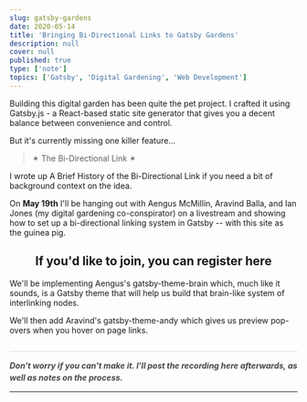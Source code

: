 ```yaml
---
slug: gatsby-gardens
date: 2020-05-14
title: 'Bringing Bi-Directional Links to Gatsby Gardens'
description: null
cover: null
published: true
type: ['note']
topics: ['Gatsby', 'Digital Gardening', 'Web Development']
---
```


Building this  <a to="https://tomcritchlow.com/2019/02/17/building-digital-garden/">digital garden</a> has been quite the pet project. I crafted it using <a to="https://www.gatsbyjs.org/">Gatsby.js</a> - a <a to="https://www.reactjs.com">React-based</a> static site generator that gives you a decent balance between convenience and control.

But it's currently missing one killer feature...

> ✶ The Bi-Directional Link ✶

I wrote up <Link to="bidirectionals">A Brief History of the Bi-Directional Link</Link> if you need a bit of background context on the idea.

On **May 19th** I'll be hanging out with <a to="https://aengusmcmillin.com/">Aengus McMillin</a>, <a to="https://aravindballa.com/">Aravind Balla</a>, and <a to="https://www.ianjones.us/notes">Ian Jones</a> (my digital gardening co-conspirator) on a livestream and showing how to set up a bi-directional linking system in Gatsby -- with this site as the guinea pig.

<Center>

<h2>If you'd like to join, <a noTip to="https://zoom.us/webinar/register/WN_hDAaKyTPTE2h4lPtzvssMQ">you can register here</a></h2>
</Center>

We'll be implementing Aengus's <a to="https://github.com/aengusmcmillin/gatsby-theme-brain">gatsby-theme-brain</a> which, much like it sounds, is a Gatsby theme that will help us build that brain-like system of interlinking nodes.

<p>We'll then add Aravind's <a to="https://github.com/aravindballa/gatsby-theme-andy">gatsby-theme-andy</a> which gives us preview pop-overs when you hover on page links.</p>

<h5 style="opacity: 80%; margin: 0 auto; margin-top: 2em; line-height: 1.5em; padding-top: 1em; max-width: 660px; border-top: 1px solid lightgrey;">Don't worry if you can't make it. I'll post the recording here afterwards, as well as notes on the process.</h5>

---

<!-- 
In preparation, I started planning out the UX design considerations of this feature.

### What exactly does this look like in action?

We'll need to consider a number of design issues:

1. How will users know if a link is internal or external?
    - On most sites these all look the same, and you find out where you're headed once you've clicked. Making users randomly guess where a link is headed isn't a great UX experience.
    - I like solving this with URL preview tooltips for externals (implemented with Tippy.js)
    - And I also distinguish them with colour - blue leads to the outside web, orange stays inside.
2. How can we visually distinguish between internal links that lead to pages like 'Home' or 'About' vs. links that lead to other notes?
    - Even with the colour distinction, there's now going to be two kinds of internal links - ones to "normal" pages, and ones to linked notes
3. How much content should we show in hover previews for internal page links?
4. How do we visually display page references? -->